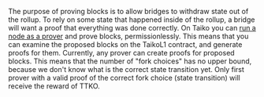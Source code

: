 The purpose of proving blocks is to allow bridges to withdraw state out of the rollup. To rely on some state that happened inside of the rollup, a bridge will want a proof that everything was done correctly. On Taiko you can [run a node as a prover](/docs/guides/run-a-node) and prove blocks, permissionlessly. This means that you can examine the proposed blocks on the TaikoL1 contract, and generate proofs for them. Currently, any prover can create proofs for proposed blocks. This means that the number of "fork choices" has no upper bound, because we don't know what is the correct state transition yet. Only first prover with a valid proof of the correct fork choice (state transition) will receive the reward of TTKO.
